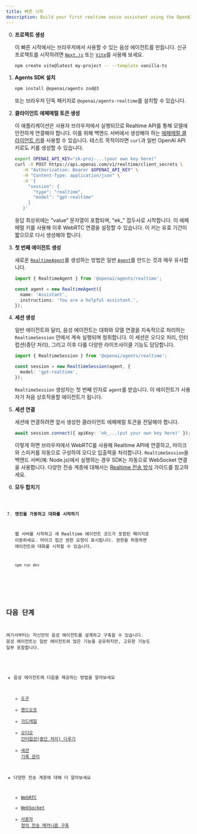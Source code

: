 ```yaml
---
title: 빠른 시작
description: Build your first realtime voice assistant using the OpenAI Agents SDK in minutes.
---
```



<Steps>

0. **프로젝트 생성**

   이 빠른 시작에서는 브라우저에서 사용할 수 있는 음성 에이전트를 만듭니다. 신규 프로젝트를 시작하려면 [`Next.js`](https://nextjs.org/docs/getting-started/installation) 또는 [`Vite`](https://vite.dev/guide/installation.html)를 사용해 보세요.

   ```bash
   npm create vite@latest my-project -- --template vanilla-ts
   ```

1. **Agents SDK 설치**

   ```bash
   npm install @openai/agents zod@3
   ```

   또는 브라우저 단독 패키지로 `@openai/agents-realtime`를 설치할 수 있습니다.

2. **클라이언트 에페메럴 토큰 생성**

   이 애플리케이션은 사용자 브라우저에서 실행되므로 Realtime API를 통해 모델에 안전하게 연결해야 합니다. 이를 위해 백엔드 서버에서 생성해야 하는 [에페메럴 클라이언트 키](https://platform.openai.com/docs/guides/realtime#creating-an-ephemeral-token)를 사용할 수 있습니다. 테스트 목적이라면 `curl`과 일반 OpenAI API 키로도 키를 생성할 수 있습니다.

   ```bash
   export OPENAI_API_KEY="sk-proj-...(your own key here)"
   curl -X POST https://api.openai.com/v1/realtime/client_secrets \
      -H "Authorization: Bearer $OPENAI_API_KEY" \
      -H "Content-Type: application/json" \
      -d '{
        "session": {
          "type": "realtime",
          "model": "gpt-realtime"
        }
      }'
   ```

   응답 최상위에는 "value" 문자열이 포함되며, "ek\_" 접두사로 시작합니다. 이 에페메럴 키를 사용해 이후 WebRTC 연결을 설정할 수 있습니다. 이 키는 유효 기간이 짧으므로 다시 생성해야 합니다.

3. **첫 번째 에이전트 생성**

   새로운 [`RealtimeAgent`](/openai-agents-js/openai/agents-realtime/classes/realtimeagent/)를 생성하는 방법은 일반 [`Agent`](/openai-agents-js/ko/guides/agents)를 만드는 것과 매우 유사합니다.

   ```typescript
   import { RealtimeAgent } from '@openai/agents/realtime';

   const agent = new RealtimeAgent({
     name: 'Assistant',
     instructions: 'You are a helpful assistant.',
   });
   ```

4. **세션 생성**

   일반 에이전트와 달리, 음성 에이전트는 대화와 모델 연결을 지속적으로 처리하는 `RealtimeSession` 안에서 계속 실행되며 청취합니다. 이 세션은 오디오 처리, 인터럽션(중단 처리), 그리고 이후 다룰 다양한 라이프사이클 기능도 담당합니다.

   ```typescript
   import { RealtimeSession } from '@openai/agents/realtime';

   const session = new RealtimeSession(agent, {
     model: 'gpt-realtime',
   });
   ```

   `RealtimeSession` 생성자는 첫 번째 인자로 `agent`를 받습니다. 이 에이전트가 사용자가 처음 상호작용할 에이전트가 됩니다.

5. **세션 연결**

   세션에 연결하려면 앞서 생성한 클라이언트 에페메럴 토큰을 전달해야 합니다.

   ```typescript
   await session.connect({ apiKey: 'ek_...(put your own key here)' });
   ```

   이렇게 하면 브라우저에서 WebRTC를 사용해 Realtime API에 연결하고, 마이크와 스피커를 자동으로 구성하여 오디오 입출력을 처리합니다. `RealtimeSession`을 백엔드 서버(예: Node.js)에서 실행하는 경우 SDK는 자동으로 WebSocket 연결을 사용합니다. 다양한 전송 계층에 대해서는 [Realtime 전송 방식](/openai-agents-js/ko/guides/voice-agents/transport) 가이드를 참고하세요.

6. **모두 합치기**

   <Code lang="typescript" code={helloWorldExample} />

7. **엔진을 가동하고 대화를 시작하기**

   웹 서버를 시작하고 새 Realtime 에이전트 코드가 포함된 페이지로 이동하세요. 마이크 접근 권한 요청이 표시됩니다. 권한을 허용하면 에이전트와 대화를 시작할 수 있습니다.

   ```bash
   npm run dev
   ```

</Steps>

## 다음 단계

여기서부터는 자신만의 음성 에이전트를 설계하고 구축할 수 있습니다. 음성 에이전트는 일반 에이전트와 많은 기능을 공유하지만, 고유한 기능도 일부 포함합니다.

- 음성 에이전트에 다음을 제공하는 방법을 알아보세요
  - [도구](/openai-agents-js/ko/guides/voice-agents/build#tools)
  - [핸드오프](/openai-agents-js/ko/guides/voice-agents/build#handoffs)
  - [가드레일](/openai-agents-js/ko/guides/voice-agents/build#guardrails)
  - [오디오 인터럽션(중단 처리) 다루기](/openai-agents-js/ko/guides/voice-agents/build#audio-interruptions)
  - [세션 기록 관리](/openai-agents-js/ko/guides/voice-agents/build#session-history)

- 다양한 전송 계층에 대해 더 알아보세요
  - [WebRTC](/openai-agents-js/ko/guides/voice-agents/transport#connecting-over-webrtc)
  - [WebSocket](/openai-agents-js/ko/guides/voice-agents/transport#connecting-over-websocket)
  - [사용자 정의 전송 메커니즘 구축](/openai-agents-js/ko/guides/voice-agents/transport#building-your-own-transport-mechanism)
